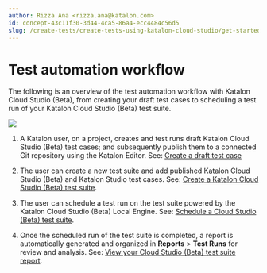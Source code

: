 ```yaml
---
author: Rizza Ana <rizza.ana@katalon.com>
id: concept-43c11f30-3d44-4ca5-86a4-ecc4484c56d5
slug: /create-tests/create-tests-using-katalon-cloud-studio/get-started-with-cloud-studio-beta/test-automation-workflow
---
```


# Test automation workflow

The following is an overview of the test automation workflow with Katalon Cloud Studio \(Beta\), from creating your draft test cases to scheduling a test run of your Katalon Cloud Studio \(Beta\) test suite.

<img src="/doc_images/Documents/Create_tests/Cloud_Studio/Images/Katalon_Cloud_Studio_test_automation_workflow.png" />

1.  A Katalon user, on a project, creates and test runs draft Katalon Cloud Studio \(Beta\) test cases; and subsequently publish them to a connected Git repository using the Katalon Editor. See: [Create a draft test case](/create-tests/create-tests-using-katalon-cloud-studio/create-and-manage-a-draft-test-case/create-a-draft-test-case)

2.  The user can create a new test suite and add published Katalon Cloud Studio \(Beta\) and Katalon Studio test cases. See: [Create a Katalon Cloud Studio \(Beta\) test suite](/create-tests/create-tests-using-katalon-cloud-studio/create-and-manage-a-test-suite/create-a-katalon-cloud-studio-beta-test-suite).

3.  The user can schedule a test run on the test suite powered by the Katalon Cloud Studio \(Beta\) Local Engine. See: [Schedule a Cloud Studio \(Beta\) test suite](/create-tests/create-tests-using-katalon-cloud-studio/execute-cloud-studio-beta-tests/schedule-a-cloud-studio-beta-test-suite).

4.  Once the scheduled run of the test suite is completed, a report is automatically generated and organized in **Reports** &gt; **Test Runs** for review and analysis. See: [View your Cloud Studio \(Beta\) test suite report](/create-tests/create-tests-using-katalon-cloud-studio/analyze-cloud-studio-beta-tests/view-your-cloud-studio-beta-test-suite-report).